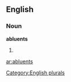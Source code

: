 ==English==

===Noun===
'''abluents'''

# {{plural of|[[abluent]]}}

{{anagrams:en/abelnstu}}
[[Category:English plurals]]

[[ar:abluents]]